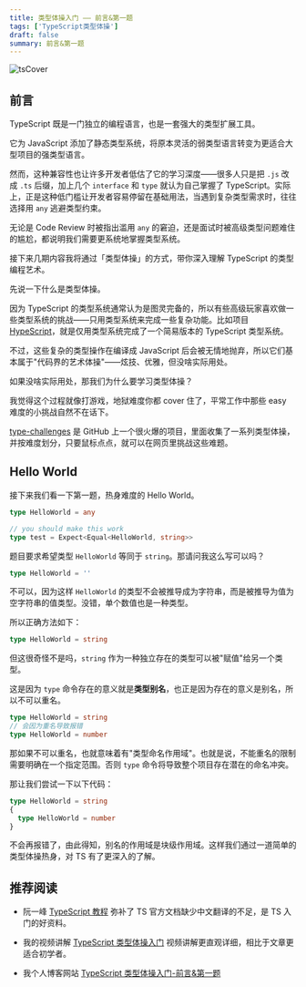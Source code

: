 ```yaml
---
title: 类型体操入门 —— 前言&第一题
tags: ['TypeScript类型体操']
draft: false
summary: 前言&第一题
---
```


![tsCover](https://phzdoc.oss-cn-beijing.aliyuncs.com/uPic/tsCover.png)

## 前言

TypeScript 既是一门独立的编程语言，也是一套强大的类型扩展工具。

它为 JavaScript 添加了静态类型系统，将原本灵活的弱类型语言转变为更适合大型项目的强类型语言。

然而，这种兼容性也让许多开发者低估了它的学习深度——很多人只是把 `.js` 改成 `.ts` 后缀，加上几个 `interface` 和 `type` 就认为自己掌握了 TypeScript。实际上，正是这种低门槛让开发者容易停留在基础用法，当遇到复杂类型需求时，往往选择用 `any` 逃避类型约束。

无论是 Code Review 时被指出滥用 `any` 的窘迫，还是面试时被高级类型问题难住的尴尬，都说明我们需要更系统地掌握类型系统。

接下来几期内容我将通过「类型体操」的方式，带你深入理解 TypeScript 的类型编程艺术。

先说一下什么是类型体操。

因为 TypeScript 的类型系统通常认为是图灵完备的，所以有些高级玩家喜欢做一些类型系统的挑战——只用类型系统来完成一些复杂功能。比如项目 [HypeScript](https://github.com/ronami/HypeScript)，就是仅用类型系统完成了一个简易版本的 TypeScript 类型系统。

不过，这些复杂的类型操作在编译成 JavaScript 后会被无情地抛弃，所以它们基本属于"代码界的艺术体操"——炫技、优雅，但没啥实际用处。

如果没啥实际用处，那我们为什么要学习类型体操？

我觉得这个过程就像打游戏，地狱难度你都 cover 住了，平常工作中那些 easy 难度的小挑战自然不在话下。

[type-challenges](https://github.com/type-challenges/type-challenges) 是 GitHub 上一个很火爆的项目，里面收集了一系列类型体操，并按难度划分，只要鼠标点点，就可以在网页里挑战这些难题。

## Hello World

接下来我们看一下第一题，热身难度的 Hello World。

```typescript
type HelloWorld = any

// you should make this work
type test = Expect<Equal<HelloWorld, string>>
```

题目要求希望类型 `HelloWorld` 等同于 `string`。那请问我这么写可以吗？

```typescript
type HelloWorld = ''
```

不可以，因为这样 `HelloWorld` 的类型不会被推导成为字符串，而是被推导为值为空字符串的值类型。没错，单个数值也是一种类型。

所以正确方法如下：

```ts
type HelloWorld = string
```

但这很奇怪不是吗，`string` 作为一种独立存在的类型可以被"赋值"给另一个类型。

这是因为 `type` 命令存在的意义就是**类型别名**，也正是因为存在的意义是别名，所以不可以重名。

```ts
type HelloWorld = string
// 会因为重名导致报错
type HelloWorld = number
```

那如果不可以重名，也就意味着有"类型命名作用域"。也就是说，不能重名的限制需要明确在一个指定范围。否则 `type` 命令将导致整个项目存在潜在的命名冲突。

那让我们尝试一下以下代码：

```ts
type HelloWorld = string
{
  type HelloWorld = number
}
```

不会再报错了，由此得知，别名的作用域是块级作用域。这样我们通过一道简单的类型体操热身，对 TS 有了更深入的了解。

## 推荐阅读

- 阮一峰 [TypeScript 教程](https://wangdoc.com/typescript/) 弥补了 TS 官方文档缺少中文翻译的不足，是 TS 入门的好资料。

- 我的视频讲解 [TypeScript 类型体操入门](https://www.bilibili.com/video/BV1BhEtz6E3s) 视频讲解更直观详细，相比于文章更适合初学者。

- 我个人博客网站 [TypeScript 类型体操入门-前言&第一题](https://whitemeta.cn/blog/type-cha/1-intro)
